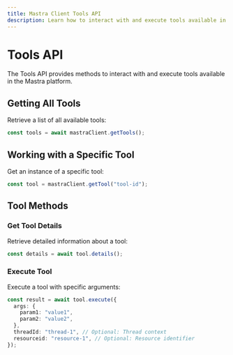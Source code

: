 ---
title: Mastra Client Tools API
description: Learn how to interact with and execute tools available in the Mastra platform using the client-js SDK.
---

# Tools API

The Tools API provides methods to interact with and execute tools available in the Mastra platform.

## Getting All Tools

Retrieve a list of all available tools:

```typescript
const tools = await mastraClient.getTools();
```

## Working with a Specific Tool

Get an instance of a specific tool:

```typescript
const tool = mastraClient.getTool("tool-id");
```

## Tool Methods

### Get Tool Details

Retrieve detailed information about a tool:

```typescript
const details = await tool.details();
```

### Execute Tool

Execute a tool with specific arguments:

```typescript
const result = await tool.execute({
  args: {
    param1: "value1",
    param2: "value2",
  },
  threadId: "thread-1", // Optional: Thread context
  resourceid: "resource-1", // Optional: Resource identifier
});
```

